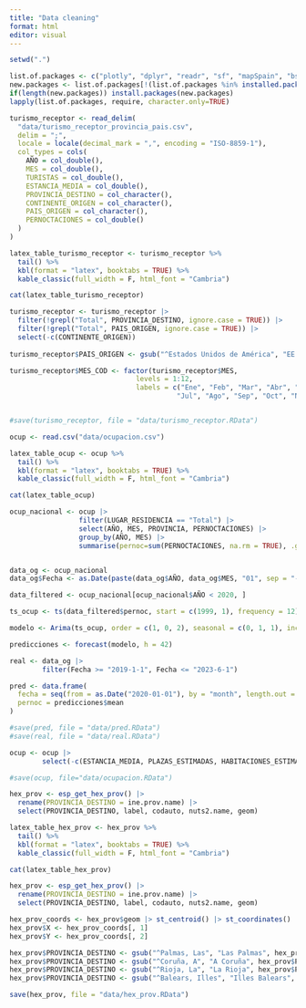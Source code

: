 ```yaml
---
title: "Data cleaning"
format: html
editor: visual
---
```


```r
setwd(".")

list.of.packages <- c("plotly", "dplyr", "readr", "sf", "mapSpain", "bslib", "bsicons", "forecast", "tidyr", "kableExtra")
new.packages <- list.of.packages[!(list.of.packages %in% installed.packages()[,"Package"])]
if(length(new.packages)) install.packages(new.packages)
lapply(list.of.packages, require, character.only=TRUE)

turismo_receptor <- read_delim(
  "data/turismo_receptor_provincia_pais.csv",
  delim = ";",
  locale = locale(decimal_mark = ",", encoding = "ISO-8859-1"),
  col_types = cols(
    AÑO = col_double(),
    MES = col_double(),
    TURISTAS = col_double(),
    ESTANCIA_MEDIA = col_double(),
    PROVINCIA_DESTINO = col_character(),
    CONTINENTE_ORIGEN = col_character(),
    PAIS_ORIGEN = col_character(),
    PERNOCTACIONES = col_double()
  )
)

latex_table_turismo_receptor <- turismo_receptor %>%
  tail() %>%
  kbl(format = "latex", booktabs = TRUE) %>%
  kable_classic(full_width = F, html_font = "Cambria")

cat(latex_table_turismo_receptor)
```

```r
turismo_receptor <- turismo_receptor |>
  filter(!grepl("Total", PROVINCIA_DESTINO, ignore.case = TRUE)) |>
  filter(!grepl("Total", PAIS_ORIGEN, ignore.case = TRUE)) |>
  select(-c(CONTINENTE_ORIGEN))
  
turismo_receptor$PAIS_ORIGEN <- gsub("^Estados Unidos de América", "EE.UU", turismo_receptor$PAIS_ORIGEN)

turismo_receptor$MES_COD <- factor(turismo_receptor$MES, 
                               levels = 1:12, 
                               labels = c("Ene", "Feb", "Mar", "Abr", "May", "Jun", 
                                         "Jul", "Ago", "Sep", "Oct", "Nov", "Dic"))


#save(turismo_receptor, file = "data/turismo_receptor.RData")
```


```r
ocup <- read.csv("data/ocupacion.csv")

latex_table_ocup <- ocup %>%
  tail() %>%
  kbl(format = "latex", booktabs = TRUE) %>%
  kable_classic(full_width = F, html_font = "Cambria")

cat(latex_table_ocup)
```

```r
ocup_nacional <- ocup |>
                 filter(LUGAR_RESIDENCIA == "Total") |>
                 select(AÑO, MES, PROVINCIA, PERNOCTACIONES) |>
                 group_by(AÑO, MES) |>
                 summarise(pernoc=sum(PERNOCTACIONES, na.rm = TRUE), .groups = "drop")


data_og <- ocup_nacional
data_og$Fecha <- as.Date(paste(data_og$AÑO, data_og$MES, "01", sep = "-"))

data_filtered <- ocup_nacional[ocup_nacional$AÑO < 2020, ]

ts_ocup <- ts(data_filtered$pernoc, start = c(1999, 1), frequency = 12)

modelo <- Arima(ts_ocup, order = c(1, 0, 2), seasonal = c(0, 1, 1), include.drift = TRUE)

predicciones <- forecast(modelo, h = 42)

real <- data_og |> 
        filter(Fecha >= "2019-1-1", Fecha <= "2023-6-1")

pred <- data.frame(
  fecha = seq(from = as.Date("2020-01-01"), by = "month", length.out = 42),
  pernoc = predicciones$mean
)

#save(pred, file = "data/pred.RData")
#save(real, file = "data/real.RData")
```


```r
ocup <- ocup |>
        select(-c(ESTANCIA_MEDIA, PLAZAS_ESTIMADAS, HABITACIONES_ESTIMADAS, GRADO_OCUPA_PLAZAS_FIN_SEMANA, GRADO_OCUPA_POR_HABITANTES))

#save(ocup, file="data/ocupacion.RData")
```


```r
hex_prov <- esp_get_hex_prov() |>
  rename(PROVINCIA_DESTINO = ine.prov.name) |>
  select(PROVINCIA_DESTINO, label, codauto, nuts2.name, geom)

latex_table_hex_prov <- hex_prov %>%
  tail() %>%
  kbl(format = "latex", booktabs = TRUE) %>%
  kable_classic(full_width = F, html_font = "Cambria")

cat(latex_table_hex_prov)
```

```r
hex_prov <- esp_get_hex_prov() |>
  rename(PROVINCIA_DESTINO = ine.prov.name) |>
  select(PROVINCIA_DESTINO, label, codauto, nuts2.name, geom)

hex_prov_coords <- hex_prov$geom |> st_centroid() |> st_coordinates()
hex_prov$X <- hex_prov_coords[, 1]
hex_prov$Y <- hex_prov_coords[, 2]

hex_prov$PROVINCIA_DESTINO <- gsub("^Palmas, Las", "Las Palmas", hex_prov$PROVINCIA_DESTINO)
hex_prov$PROVINCIA_DESTINO <- gsub("^Coruña, A", "A Coruña", hex_prov$PROVINCIA_DESTINO)
hex_prov$PROVINCIA_DESTINO <- gsub("^Rioja, La", "La Rioja", hex_prov$PROVINCIA_DESTINO)
hex_prov$PROVINCIA_DESTINO <- gsub("^Balears, Illes", "Illes Balears", hex_prov$PROVINCIA_DESTINO)

save(hex_prov, file = "data/hex_prov.RData")

```



